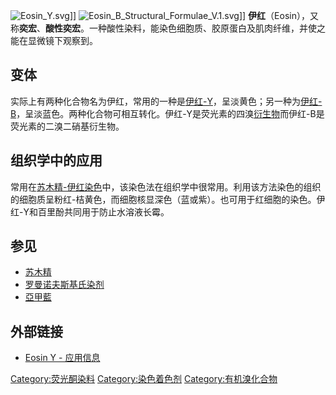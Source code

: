 [[Image:Eosin_Y.svg|thumb]]]]
[[Image:Eosin_B_Structural_Formulae_V.1.svg|thumb]]]]
'''伊红'''（Eosin），又称'''奕宏'''、'''酸性奕宏'''。一种酸性染料，能染色细胞质、胶原蛋白及肌肉纤维，并使之能在显微镜下观察到。

==变体==
实际上有两种化合物名为伊红，常用的一种是[[伊红-Y|伊红-Y]]，呈淡黄色；另一种为[[伊红-B|伊红-B]]，呈淡蓝色。两种化合物可相互转化。伊红-Y是荧光素的四溴[[衍生物|衍生物]]而伊红-B是荧光素的二溴二硝基衍生物。
==组织学中的应用==
常用在[[苏木精-伊红染色|苏木精-伊红染色]]中，该染色法在组织学中很常用。利用该方法染色的组织的细胞质呈粉红-桔黄色，而细胞核显深色（蓝或紫）。也可用于红细胞的染色。伊红-Y和百里酚共同用于防止水溶液长霉。
==参见==
*[[苏木精|苏木精]]
*[[罗曼诺夫斯基氏染剂|罗曼诺夫斯基氏染剂]]
*[[亞甲藍|亞甲藍]]

==外部链接==
*[https://web.archive.org/web/20070430190913/http://www.abbeycolor.com/eosin-y.php Eosin Y - 应用信息]
<references />

[[Category:荧光酮染料|Category:荧光酮染料]]
[[Category:染色着色剂|Category:染色着色剂]]
[[Category:有机溴化合物|Category:有机溴化合物]]